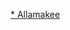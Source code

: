 {{US county navigation box
| template_name = 阿勒馬基縣 (艾奧瓦州)
| listclass = hlist
| county   = 阿勒馬基縣
| state    = 艾奧瓦州
| seat     = 沃坎

| map_image   = Map of Iowa highlighting Allamakee County.svg
| map_caption = Map of Iowa highlighting Allamakee County
| map_size    = 75x75

| title1 = [[城市]]
| body1  = 
* [[哈珀斯费里 (艾奥瓦州)|哈珀斯费里]]
* [[兰辛 (艾奥瓦州)|兰辛]]
* [[新阿尔宾]]
* [[波斯特維爾 (艾奧瓦州)|波斯特維爾]]‡
* [[沃特维尔 (艾奥瓦州)|沃特维尔]]
* [[沃坎]]

| title2 = [[鎮區 (美國)|鎮區]]
| body2  = 
* [[中央鎮區 (阿勒馬基縣)|中央鎮區]]
* [[費爾維尤鎮區 (阿勒馬基縣)|費爾維尤鎮區]]
* [[富蘭克林鎮區 (阿勒馬基縣)|富蘭克林鎮區]]
* [[弗倫奇克里克鎮區 (阿勒馬基縣)|弗倫奇克里克鎮區]]
* [[漢諾威鎮區 (阿勒馬基縣)|漢諾威鎮區]]
* [[艾奧瓦鎮區 (阿勒馬基縣)|艾奧瓦鎮區]]
* [[傑斐遜鎮區 (阿勒馬基縣)|傑斐遜鎮區]]
* [[拉斐特鎮區 (阿勒馬基縣)|拉斐特鎮區]]
* [[蘭辛鎮區 (阿勒馬基縣)|蘭辛鎮區]]
* [[林頓鎮區 (阿勒馬基縣)|林頓鎮區]]
* [[拉德洛鎮區 (阿勒馬基縣)|拉德洛鎮區]]
* [[馬基鎮區 (阿勒馬基縣)|馬基鎮區]]
* [[佩恩特克里克鎮區 (阿勒馬基縣)|佩恩特克里克鎮區]]
* [[波斯特鎮區 (阿勒馬基縣)|波斯特鎮區]]
* [[泰勒鎮區 (阿勒馬基縣)|泰勒鎮區]]
* [[尤寧城鎮區 (阿勒馬基縣)|尤寧城鎮區]]
* [[尤寧普雷里鎮區 (阿勒馬基縣)|尤寧普雷里鎮區]]
* [[滑鐵盧鎮區 (阿勒馬基縣)|滑鐵盧鎮區]]

| title3 = [[非建制地區]]
| body3  = 
* [[彻奇 (艾奥瓦州)|彻奇]]
* [[多爾比 (艾奧瓦州)|多爾比]]
* [[多切斯特 (艾奧瓦州)|多切斯特]]
* [[伊根 (艾奧瓦州)|伊根]]
* [[埃爾德格羅夫 (艾奧瓦州)|埃爾德格羅夫]]
* [[伊隆 (艾奧瓦州)|伊隆]]
* [[伊恩 (愛荷華州)|伊恩]]
* [[拉德洛 (艾奧瓦州)|拉德洛]]
* [[萊克格斯 (艾奧瓦州)|萊克格斯]]
* [[毛德 (艾奧瓦州)|毛德]]
* [[羅斯維爾 (艾奧瓦州)|羅斯維爾]]
* [[湯普森科納 (艾奧瓦州)|湯普森科納]]
* [[沃爾尼 (艾奧瓦州)|沃爾尼]]
* [[沃坎章克申 (艾奧瓦州)|沃坎章克申]]

| title4 = 註
| body4  = ‡該聚居地有部分位在鄰近一個或以上的縣份中

}}<noinclude>
[[Category:阿勒馬基縣 (艾奧瓦州)|* ]]
[[Category:艾奧瓦州縣份導航模板|Allamakee]]
</noinclude>